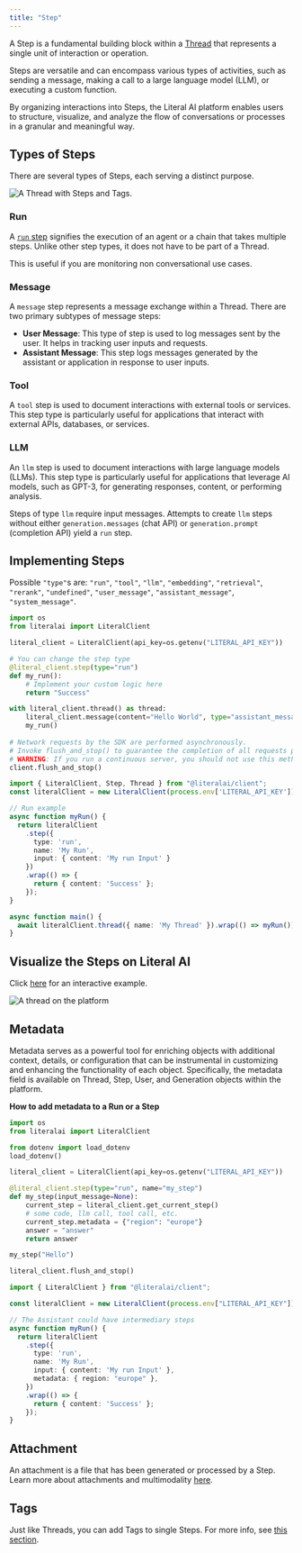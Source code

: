 ```yaml
---
title: "Step"
---
```


A Step is a fundamental building block within a [Thread](/concepts/observability/thread) that represents a single unit of interaction or operation.

Steps are versatile and can encompass various types of activities, such as sending a message, making a call to a large language model (LLM), or executing a custom function.

By organizing interactions into Steps, the Literal AI platform enables users to structure, visualize, and analyze the flow of conversations or processes in a granular and meaningful way.

## Types of Steps

There are several types of Steps, each serving a distinct purpose.

<Frame caption="A Thread with Steps and Tags.">
  <img src="/images/thread-steps.svg" alt="A Thread with Steps and Tags." />
</Frame>

### Run

A [`run` step](/concepts/observability/run) signifies the execution of an agent or a chain that takes multiple steps. Unlike other step types, it does not have to be part of a Thread.

This is useful if you are monitoring non conversational use cases.

### Message

A `message` step represents a message exchange within a Thread. There are two primary subtypes of message steps:

- **User Message**: This type of step is used to log messages sent by the user. It helps in tracking user inputs and requests.
- **Assistant Message**: This step logs messages generated by the assistant or application in response to user inputs.

### Tool

A `tool` step is used to document interactions with external tools or services. This step type is particularly useful for applications that interact with external APIs, databases, or services.

### LLM

An `llm` step is used to document interactions with large language models (LLMs). This step type is particularly useful for applications that leverage AI models, such as GPT-3, for generating responses, content, or performing analysis.

<Warning>Steps of type `llm` require input messages. Attempts to create `llm` steps without either `generation.messages` (chat API) or `generation.prompt` (completion API) yield a `run` step.</Warning>

## Implementing Steps

Possible `"type"`s are: `"run"`, `"tool"`, `"llm"`, `"embedding"`, `"retrieval"`, `"rerank"`, `"undefined"`, `"user_message"`, `"assistant_message"`, `"system_message"`.

<CodeGroup>

```python Python
import os
from literalai import LiteralClient

literal_client = LiteralClient(api_key=os.getenv("LITERAL_API_KEY"))

# You can change the step type
@literal_client.step(type="run")
def my_run():
    # Implement your custom logic here
    return "Success"

with literal_client.thread() as thread:
    literal_client.message(content="Hello World", type="assistant_message", name="My Assistant")
    my_run()
    
# Network requests by the SDK are performed asynchronously.
# Invoke flush_and_stop() to guarantee the completion of all requests prior to the process termination.
# WARNING: If you run a continuous server, you should not use this method.
client.flush_and_stop()
```

```typescript TypeScript
import { LiteralClient, Step, Thread } from "@literalai/client";
const literalClient = new LiteralClient(process.env['LITERAL_API_KEY']);

// Run example
async function myRun() {
  return literalClient
    .step({
      type: 'run',
      name: 'My Run',
      input: { content: 'My run Input' }
    })
    .wrap(() => {
      return { content: 'Success' };
    });
}

async function main() {
  await literalClient.thread({ name: 'My Thread' }).wrap(() => myRun());
}
```

</CodeGroup>


## Visualize the Steps on Literal AI

Click [here](https://cloud.getliteral.ai/thread/b3b61ec8-0d8a-444d-9e70-d6929c1129d1) for an interactive example. 

<Frame caption="Output on the platform">
  <img src="/images/step-example.png" alt="A thread on the platform" />
</Frame>

## Metadata

Metadata serves as a powerful tool for enriching objects with additional context, details, or configuration that can be instrumental in customizing and enhancing the functionality of each object. Specifically, the metadata field is available on Thread, Step, User, and Generation objects within the platform.

**How to add metadata to a Run or a Step**

<CodeGroup>

```python Python
import os
from literalai import LiteralClient

from dotenv import load_dotenv
load_dotenv()

literal_client = LiteralClient(api_key=os.getenv("LITERAL_API_KEY"))

@literal_client.step(type="run", name="my_step")
def my_step(input_message=None):
    current_step = literal_client.get_current_step()
    # some code, llm call, tool call, etc.
    current_step.metadata = {"region": "europe"}
    answer = "answer"
    return answer

my_step("Hello")

literal_client.flush_and_stop()
```

```typescript TypeScript
import { LiteralClient } from "@literalai/client";

const literalClient = new LiteralClient(process.env["LITERAL_API_KEY"]);

// The Assistant could have intermediary steps
async function myRun() {
  return literalClient
    .step({
      type: 'run',
      name: 'My Run',
      input: { content: 'My run Input' },
      metadata: { region: "europe" },
    })
    .wrap(() => {
      return { content: 'Success' };
    });
}
```

</CodeGroup>

## Attachment

An attachment is a file that has been generated or processed by a Step. Learn more about attachments and multimodality [here](/concepts/observability/multimodal).

## Tags

Just like Threads, you can add Tags to single Steps. For more info, see [this section](/concepts/observability/tags).